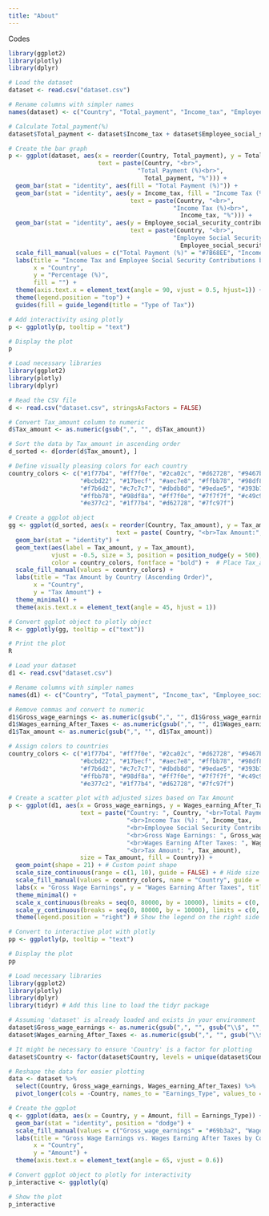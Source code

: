 ```yaml
---
title: "About"
---
```


Codes

```r
library(ggplot2)
library(plotly)
library(dplyr)

# Load the dataset
dataset <- read.csv("dataset.csv")

# Rename columns with simpler names
names(dataset) <- c("Country", "Total_payment", "Income_tax", "Employee_social_security_contributions", "Gross_wage_earnings", "Wages_earning_After_Taxes", "Tax_amount")

# Calculate Total_payment(%)
dataset$Total_payment <- dataset$Income_tax + dataset$Employee_social_security_contributions

# Create the bar graph
p <- ggplot(dataset, aes(x = reorder(Country, Total_payment), y = Total_payment, 
                         text = paste(Country, "<br>",
                                    "Total Payment (%)<br>",
                                      Total_payment, "%"))) +
  geom_bar(stat = "identity", aes(fill = "Total Payment (%)")) +
  geom_bar(stat = "identity", aes(y = Income_tax, fill = "Income Tax (%)",
                                  text = paste(Country, "<br>",
                                              "Income Tax (%)<br>",
                                                Income_tax, "%"))) +
  geom_bar(stat = "identity", aes(y = Employee_social_security_contributions, fill = "Employee Social Security Contributions (%)",
                                  text = paste(Country, "<br>",
                                              "Employee Social Security Contributions (%)<br>",
                                                Employee_social_security_contributions, "%"))) +
  scale_fill_manual(values = c("Total Payment (%)" = "#7B68EE", "Income Tax (%)" = "#FFA07A", "Employee Social Security Contributions (%)" = "#20B2AA")) +
  labs(title = "Income Tax and Employee Social Security Contributions by Country",
       x = "Country",
       y = "Percentage (%)",
       fill = "") +
  theme(axis.text.x = element_text(angle = 90, vjust = 0.5, hjust=1)) +
  theme(legend.position = "top") +
  guides(fill = guide_legend(title = "Type of Tax")) 

# Add interactivity using plotly
p <- ggplotly(p, tooltip = "text")

# Display the plot
p


```

```r

# Load necessary libraries
library(ggplot2)
library(plotly)
library(dplyr)

# Read the CSV file
d <- read.csv("dataset.csv", stringsAsFactors = FALSE)

# Convert Tax_amount column to numeric
d$Tax_amount <- as.numeric(gsub(",", "", d$Tax_amount))

# Sort the data by Tax_amount in ascending order
d_sorted <- d[order(d$Tax_amount), ]

# Define visually pleasing colors for each country
country_colors <- c("#1f77b4", "#ff7f0e", "#2ca02c", "#d62728", "#9467bd", "#8c564b", "#e377c2", "#7f7f7f", 
                    "#bcbd22", "#17becf", "#aec7e8", "#ffbb78", "#98df8a", "#ff9896", "#c5b0d5", "#c49c94", 
                    "#f7b6d2", "#c7c7c7", "#dbdb8d", "#9edae5", "#393b79", "#ff9896", "#aec7e8", "#17becf", 
                    "#ffbb78", "#98df8a", "#ff7f0e", "#7f7f7f", "#c49c94", "#2ca02c", "#9467bd", "#8c564b", 
                    "#e377c2", "#1f77b4", "#d62728", "#7fc97f")  

# Create a ggplot object
gg <- ggplot(d_sorted, aes(x = reorder(Country, Tax_amount), y = Tax_amount, fill = Country, 
                              text = paste( Country, "<br>Tax Amount:", Tax_amount))) +
  geom_bar(stat = "identity") +
  geom_text(aes(label = Tax_amount, y = Tax_amount), 
            vjust = -0.5, size = 3, position = position_nudge(y = 500), 
            color = country_colors, fontface = "bold") +  # Place Tax_amount on top of the bar with a gap
  scale_fill_manual(values = country_colors) +
  labs(title = "Tax Amount by Country (Ascending Order)",
       x = "Country",
       y = "Tax Amount") +
  theme_minimal() +
  theme(axis.text.x = element_text(angle = 45, hjust = 1)) 

# Convert ggplot object to plotly object
R <- ggplotly(gg, tooltip = c("text"))

# Print the plot
R
```

```r
# Load your dataset
d1 <- read.csv("dataset.csv")

# Rename columns with simpler names
names(d1) <- c("Country", "Total_payment", "Income_tax", "Employee_social_security_contributions", "Gross_wage_earnings", "Wages_earning_After_Taxes", "Tax_amount")

# Remove commas and convert to numeric
d1$Gross_wage_earnings <- as.numeric(gsub(",", "", d1$Gross_wage_earnings))
d1$Wages_earning_After_Taxes <- as.numeric(gsub(",", "", d1$Wages_earning_After_Taxes))
d1$Tax_amount <- as.numeric(gsub(",", "", d1$Tax_amount))

# Assign colors to countries
country_colors <- c("#1f77b4", "#ff7f0e", "#2ca02c", "#d62728", "#9467bd", "#8c564b", "#e377c2", "#7f7f7f", 
                    "#bcbd22", "#17becf", "#aec7e8", "#ffbb78", "#98df8a", "#ff9896", "#c5b0d5", "#c49c94", 
                    "#f7b6d2", "#c7c7c7", "#dbdb8d", "#9edae5", "#393b79", "#ff9896", "#aec7e8", "#17becf", 
                    "#ffbb78", "#98df8a", "#ff7f0e", "#7f7f7f", "#c49c94", "#2ca02c", "#9467bd", "#8c564b", 
                    "#e377c2", "#1f77b4", "#d62728", "#7fc97f")

# Create a scatter plot with adjusted sizes based on Tax Amount
p <- ggplot(d1, aes(x = Gross_wage_earnings, y = Wages_earning_After_Taxes, 
                    text = paste("Country: ", Country, "<br>Total Payment (%): ", Total_payment, 
                                 "<br>Income Tax (%): ", Income_tax, 
                                 "<br>Employee Social Security Contributions (%): ", Employee_social_security_contributions, 
                                 "<br>Gross Wage Earnings: ", Gross_wage_earnings, 
                                 "<br>Wages Earning After Taxes: ", Wages_earning_After_Taxes, 
                                 "<br>Tax Amount: ", Tax_amount), 
                    size = Tax_amount, fill = Country)) +
  geom_point(shape = 21) + # Custom point shape
  scale_size_continuous(range = c(1, 10), guide = FALSE) + # Hide size legend
  scale_fill_manual(values = country_colors, name = "Country", guide = "legend") + # Specify legend label for fill and hide size legend
  labs(x = "Gross Wage Earnings", y = "Wages Earning After Taxes", title = "Gross Wage Earnings vs. Wages Earning After Taxes") +
  theme_minimal() +
  scale_x_continuous(breaks = seq(0, 80000, by = 10000), limits = c(0, 80000)) +
  scale_y_continuous(breaks = seq(0, 80000, by = 10000), limits = c(0, 80000)) +
  theme(legend.position = "right") # Show the legend on the right side

# Convert to interactive plot with plotly
pp <- ggplotly(p, tooltip = "text")

# Display the plot
pp

```

```r
# Load necessary libraries
library(ggplot2)
library(plotly)
library(dplyr)
library(tidyr) # Add this line to load the tidyr package

# Assuming 'dataset' is already loaded and exists in your environment
dataset$Gross_wage_earnings <- as.numeric(gsub(",", "", gsub("\\$", "", dataset$Gross_wage_earnings)))
dataset$Wages_earning_After_Taxes <- as.numeric(gsub(",", "", gsub("\\$", "", dataset$Wages_earning_After_Taxes)))

# It might be necessary to ensure 'Country' is a factor for plotting
dataset$Country <- factor(dataset$Country, levels = unique(dataset$Country))

# Reshape the data for easier plotting
data <- dataset %>%
  select(Country, Gross_wage_earnings, Wages_earning_After_Taxes) %>%
  pivot_longer(cols = -Country, names_to = "Earnings_Type", values_to = "Amount")

# Create the ggplot
q <- ggplot(data, aes(x = Country, y = Amount, fill = Earnings_Type)) +
  geom_bar(stat = "identity", position = "dodge") +
  scale_fill_manual(values = c("Gross_wage_earnings" = "#69b3a2", "Wages_earning_After_Taxes" = "#404080")) +
  labs(title = "Gross Wage Earnings vs. Wages Earning After Taxes by Country",
       x = "Country",
       y = "Amount") +
  theme(axis.text.x = element_text(angle = 65, vjust = 0.6))

# Convert ggplot object to plotly for interactivity
p_interactive <- ggplotly(q)

# Show the plot
p_interactive

```
